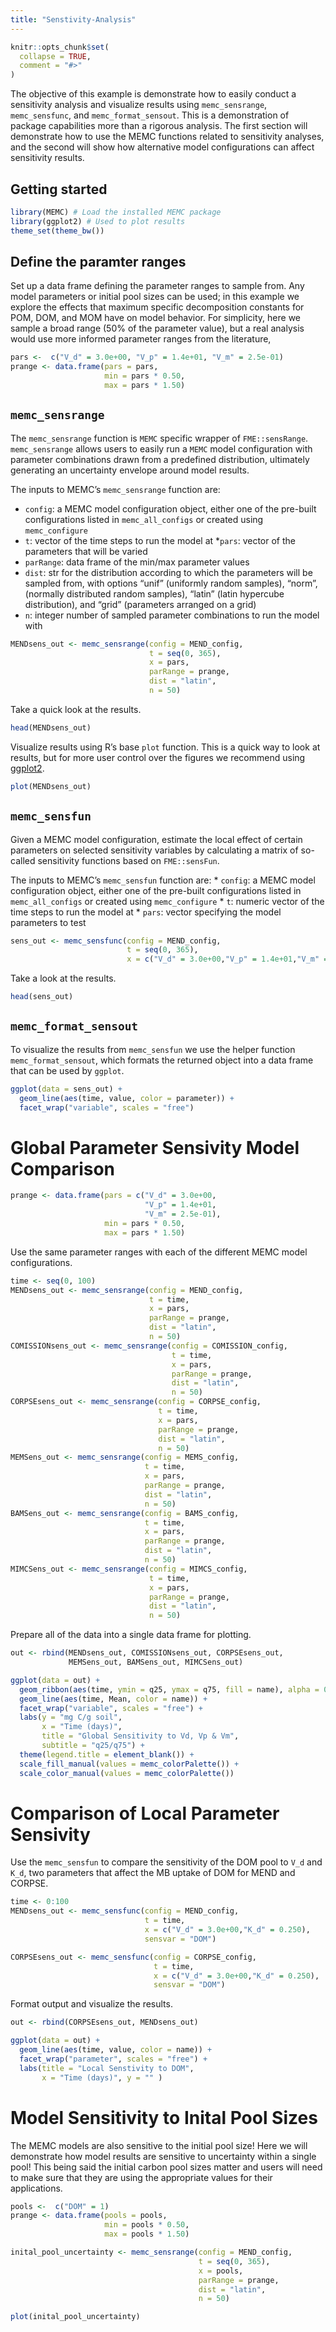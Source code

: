 ```yaml
---
title: "Senstivity-Analysis"
---
```


```r
knitr::opts_chunk$set(
  collapse = TRUE,
  comment = "#>"
)
```

The objective of this example is demonstrate how to easily conduct a
sensitivity analysis and visualize results using `memc_sensrange`,
`memc_sensfunc`, and `memc_format_sensout`. This is a demonstration of
package capabilities more than a rigorous analysis. The first section
will demonstrate how to use the MEMC functions related to sensitivity
analyses, and the second will show how alternative model configurations
can affect sensitivity results.

## Getting started

```r
library(MEMC) # Load the installed MEMC package
library(ggplot2) # Used to plot results
theme_set(theme_bw())
```

## Define the paramter ranges

Set up a data frame defining the parameter ranges to sample from. Any
model parameters or initial pool sizes can be used; in this example we
explore the effects that maximum specific decomposition constants for
POM, DOM, and MOM have on model behavior. For simplicity, here we sample
a broad range (50% of the parameter value), but a real analysis would
use more informed parameter ranges from the literature,  

```r
pars <-  c("V_d" = 3.0e+00, "V_p" = 1.4e+01, "V_m" = 2.5e-01)
prange <- data.frame(pars = pars, 
                     min = pars * 0.50, 
                     max = pars * 1.50)
```

## `memc_sensrange`

The `memc_sensrange` function is `MEMC` specific wrapper of
`FME::sensRange`. `memc_sensrange` allows users to easily run a `MEMC`
model configuration with parameter combinations drawn from a predefined
distribution, ultimately generating an uncertainty envelope around model
results.

The inputs to MEMC's `memc_sensrange` function are: 

* `config`: a MEMC model configuration object, either one of the
pre-built configurations listed in `memc_all_configs` or created using
`memc_configure`
* `t`: vector of the time steps to run the model at 
*`pars`: vector of the parameters that will be varied 
* `parRange`: data frame of the min/max parameter values 
* `dist`: str for the distribution according to which the parameters
will be sampled from, with options "unif" (uniformly random samples),
"norm", (normally distributed random samples), "latin" (latin hypercube
distribution), and "grid" (parameters arranged on a grid)
* `n`: integer number of sampled parameter combinations to run the model
with

```r
MENDsens_out <- memc_sensrange(config = MEND_config,
                               t = seq(0, 365), 
                               x = pars, 
                               parRange = prange, 
                               dist = "latin",
                               n = 50)
```

Take a quick look at the results. 

```r
head(MENDsens_out)
```

Visualize results using R's base `plot` function. This is a quick way to
look at results, but for more user control over the figures we recommend
using [ggplot2](https://ggplot2-book.org). 

```r
plot(MENDsens_out)
```

## `memc_sensfun`

Given a MEMC model configuration, estimate the local effect of certain
parameters on selected sensitivity variables by calculating a matrix 
of so-called sensitivity functions based on `FME::sensFun`. 

The inputs to MEMC's `memc_sensfun` function are: 
* `config`: a MEMC model configuration object, either one of the
pre-built configurations listed in `memc_all_configs` or created using
`memc_configure`
* `t`: numeric vector of the time steps to run the model at
* `pars`: vector specifying the model parameters to test

```r
sens_out <- memc_sensfunc(config = MEND_config,
                          t = seq(0, 365),
                          x = c("V_d" = 3.0e+00,"V_p" = 1.4e+01,"V_m" = 2.5e-01))
```

Take a look at the results. 

```r
head(sens_out)
```

## `memc_format_sensout`

To visualize the results from `memc_sensfun` we use the helper function
`memc_format_sensout`, which formats the returned object into a data frame
that can be used by `ggplot`. 

```r
ggplot(data = sens_out) +
  geom_line(aes(time, value, color = parameter)) +
  facet_wrap("variable", scales = "free")
```

# Global Parameter Sensivity Model Comparison 

```r
prange <- data.frame(pars = c("V_d" = 3.0e+00,
                              "V_p" = 1.4e+01,
                              "V_m" = 2.5e-01), 
                     min = pars * 0.50, 
                     max = pars * 1.50)
```

Use the same parameter ranges with each of the different MEMC model configurations. 
```r
time <- seq(0, 100)
MENDsens_out <- memc_sensrange(config = MEND_config,
                               t = time, 
                               x = pars, 
                               parRange = prange, 
                               dist = "latin",
                               n = 50)
COMISSIONsens_out <- memc_sensrange(config = COMISSION_config,
                                    t = time, 
                                    x = pars, 
                                    parRange = prange, 
                                    dist = "latin",
                                    n = 50)
CORPSEsens_out <- memc_sensrange(config = CORPSE_config,
                                 t = time, 
                                 x = pars, 
                                 parRange = prange, 
                                 dist = "latin",
                                 n = 50)
MEMSens_out <- memc_sensrange(config = MEMS_config,
                              t = time, 
                              x = pars, 
                              parRange = prange, 
                              dist = "latin",
                              n = 50)
BAMSens_out <- memc_sensrange(config = BAMS_config,
                              t = time, 
                              x = pars, 
                              parRange = prange, 
                              dist = "latin",
                              n = 50)
MIMCSens_out <- memc_sensrange(config = MIMCS_config,
                               t = time, 
                               x = pars, 
                               parRange = prange, 
                               dist = "latin",
                               n = 50)
```

Prepare all of the data into a single data frame for plotting. 

```r
out <- rbind(MENDsens_out, COMISSIONsens_out, CORPSEsens_out,
             MEMSens_out, BAMSens_out, MIMCSens_out)
```

```r
ggplot(data = out) + 
  geom_ribbon(aes(time, ymin = q25, ymax = q75, fill = name), alpha = 0.5) + 
  geom_line(aes(time, Mean, color = name)) + 
  facet_wrap("variable", scales = "free") + 
  labs(y = "mg C/g soil", 
       x = "Time (days)",
       title = "Global Sensitivity to Vd, Vp & Vm", 
       subtitle = "q25/q75") + 
  theme(legend.title = element_blank()) + 
  scale_fill_manual(values = memc_colorPalette()) + 
  scale_color_manual(values = memc_colorPalette())
```

# Comparison of Local Parameter Sensivity 

Use the `memc_sensfun` to compare the sensitivity of the DOM pool to
`V_d` and `K_d`, two parameters that affect the MB uptake of DOM for
MEND and CORPSE. 

```r
time <- 0:100
MENDsens_out <- memc_sensfunc(config = MEND_config,
                              t = time,
                              x = c("V_d" = 3.0e+00,"K_d" = 0.250), 
                              sensvar = "DOM")

CORPSEsens_out <- memc_sensfunc(config = CORPSE_config,
                                t = time,
                                x = c("V_d" = 3.0e+00,"K_d" = 0.250), 
                                sensvar = "DOM")
```

Format output and visualize the results. 

```r
out <- rbind(CORPSEsens_out, MENDsens_out)
```

```r
ggplot(data = out) +
  geom_line(aes(time, value, color = name)) +
  facet_wrap("parameter", scales = "free") + 
  labs(title = "Local Senstivity to DOM", 
       x = "Time (days)", y = "" ) 
```

# Model Sensitivity to Inital Pool Sizes

The MEMC models are also sensitive to the initial pool size! Here we
will demonstrate how model results are sensitive to uncertainty within a
single pool! This being said the initial carbon pool sizes matter and
users will need to make sure that they are using the appropriate values
for their applications. 

```r
pools <-  c("DOM" = 1)
prange <- data.frame(pools = pools, 
                     min = pools * 0.50, 
                     max = pools * 1.50)
```

```r
inital_pool_uncertainty <- memc_sensrange(config = MEND_config,
                                          t = seq(0, 365), 
                                          x = pools, 
                                          parRange = prange, 
                                          dist = "latin",
                                          n = 50)
```

```r
plot(inital_pool_uncertainty)
```
